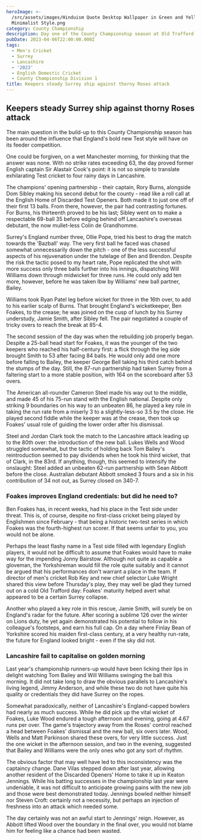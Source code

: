 ```yaml
---
heroImage: >-
  /src/assets/images/Hinduism Quote Desktop Wallpaper in Green and Yellow
  Minimalist Style.png
category: County Championship
description: Day one of the County Championship season at Old Trafford
pubDate: 2023-04-06T22:00:00.000Z
tags:
  - Men's Cricket
  - Surrey
  - Lancashire
  - '2023'
  - English Domestic Cricket
  - County Championship Division 1
title: Keepers steady Surrey ship against thorny Roses attack
---
```


## Keepers steady Surrey ship against thorny Roses attack

The main question in the build-up to this County Championship season has been around the influence that England's bold new Test style will have on its feeder competition.

One could be forgiven, on a wet Manchester morning, for thinking that the answer was none. With no strike rates exceeding 63, the day proved former English captain Sir Alastair Cook's point: it is not so simple to translate exhilarating Test cricket to four rainy days in Lancashire.

The champions' opening partnership - their captain, Rory Burns, alongside Dom Sibley making his second debut for the county - read like a roll call at the English Home of Discarded Test Openers. Both made it to just one off of their first 13 balls. From there, however, the pair had contrasting fortunes. For Burns, his thirteenth proved to be his last; Sibley went on to make a respectable 69-ball 35 before edging behind off Lancashire's overseas debutant, the now mullet-less Colin de Grandhomme.

Surrey's England number three, Ollie Pope, tried his best to drag the match towards the 'Bazball' way. The very first ball he faced was chased somewhat unnecessarily down the pitch - one of the less successful aspects of his rejuvenation under the tutelage of Ben and Brendon. Despite the risk the tactic posed to my heart rate, Pope replicated the shot with more success only three balls further into his innings, dispatching Will Williams down through midwicket for three runs. He could only add ten more, however, before he was taken lbw by Williams' new ball partner, Bailey.

Williams took Ryan Patel leg before wicket for three in the 16th over, to add to his earlier scalp of Burns. That brought England's wicketkeeper, Ben Foakes, to the crease; he was joined on the cusp of lunch by his Surrey understudy, Jamie Smith, after Sibley fell. The pair negotiated a couple of tricky overs to reach the break at 85-4.

The second session of the day was when the rebuilding job properly began. Despite a 25-ball head start for Foakes, it was the younger of the two keepers who reached his half-century first: a flick through the leg side brought Smith to 53 after facing 84 balls. He would only add one more before falling to Bailey, the keeper George Bell taking his third catch behind the stumps of the day. Still, the 87-run partnership had taken Surrey from a faltering start to a more stable position, with 164 on the scoreboard after 53 overs. 

The American all-rounder Cameron Steel made his way out to the middle, and made 45 of his 75-run stand with the English national. Despite only striking 9 boundaries on his way to an unbeaten 86, he played a key role in taking the run rate from a miserly 3 to a slightly-less-so 3.5 by the close. He played second fiddle while the keeper was at the crease, then took up Foakes' usual role of guiding the lower order after his dismissal.

Steel and Jordan Clark took the match to the Lancashire attack leading up to the 80th over: the introduction of the new ball. Lukes Wells and Wood struggled somewhat, but the tactic of holding back Tom Bailey's reintroduction seemed to pay dividends when he took his third wicket, that of Clark, in the 83rd. If anything, though, this seemed to intensify the onslaught: Steel added an unbeaten 62-run partnership with Sean Abbott before the close. Australian debutant Abbott smoked 3 fours and a six in his contribution of 34 not out, as Surrey closed on 340-7. 

### Foakes improves England credentials: but did he need to?

Ben Foakes has, in recent weeks, had his place in the Test side under threat. This is, of course, despite no first-class cricket being played by Englishmen since February - that being a historic two-test series in which Foakes was the fourth-highest run scorer. If that seems unfair to you, you would not be alone. 

Perhaps the least flashy name in a Test side filled with legendary English players, it would not be difficult to assume that Foakes would have to make way for the impending Jonny Bairstow. Although not quite as capable a gloveman, the Yorkshireman would fill the role quite suitably and it cannot be argued that his performances don't warrant a place in the team. If director of men's cricket Rob Key and new chief selector Luke Wright shared this view before Thursday's play, they may well be glad they turned out on a cold Old Trafford day: Foakes' maturity helped avert what appeared to be a certain Surrey collapse.

Another who played a key role in this rescue, Jamie Smith, will surely be on England's radar for the future. After scoring a sublime 126 over the winter on Lions duty, he yet again demonstrated his potential to follow in his colleague's footsteps, and earn his full cap. On a day where Finlay Bean of Yorkshire scored his maiden first-class century, at a very healthy run-rate, the future for England looked bright - even if the sky did not. 

### Lancashire fail to capitalise on golden morning

Last year's championship runners-up would have been licking their lips in delight watching Tom Bailey and Will Williams swinging the ball this morning. It did not take long to draw the obvious parallels to Lancashire's living legend, Jimmy Anderson, and while these two do not have quite his quality or credentials they did have Surrey on the ropes. 

Somewhat paradoxically, neither of Lancashire's England-capped bowlers had nearly as much success. While he did pick up the vital wicket of Foakes, Luke Wood endured a tough afternoon and evening, going at 4.67 runs per over. The game's trajectory away from the Roses' control reached a head between Foakes' dismissal and the new ball, six overs later. Wood, Wells and Matt Parkinson shared these overs, for very little success. Just the one wicket in the afternoon session, and two in the evening, suggested that Bailey and Williams were the only ones who got any sort of rhythm.

The obvious factor that may well have led to this inconsistency was the captaincy change. Dane Vilas stepped down after last year, allowing another resident of the Discarded Openers' Home to take it up in Keaton Jennings. While his batting successes in the championship last year were undeniable, it was not difficult to anticipate growing pains with the new job and those were best demonstrated today. Jennings bowled neither himself nor Steven Croft: certainly not a necessity, but perhaps an injection of freshness into an attack which needed some. 

The day certainly was not an awful start to Jennings' reign. However, as Abbott lifted Wood over the boundary in the final over, you would not blame him for feeling like a chance had been wasted.

